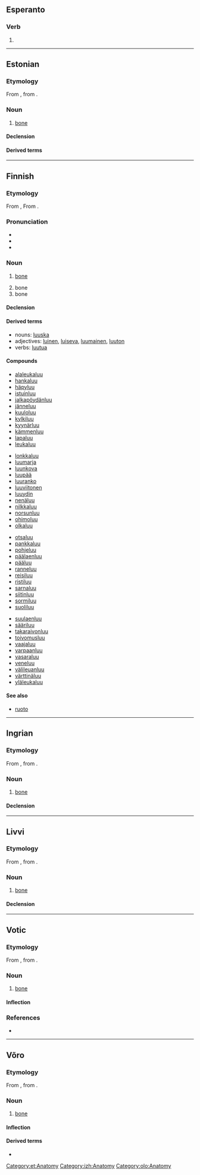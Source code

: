 {{also|lưu}}
==Esperanto==

===Verb===
{{eo-head}}

# {{eo-form of|lu|u}}

----

==Estonian==

===Etymology===
From {{inh|et|fiu-fin-pro|*luu}}, from {{etyl|urj-pro|et}} {{m|urj-pro|*luwe}}.

===Noun===
{{et-noun|luu|luud}}

# {{lb|et|skeleton}} [[bone]]

====Declension====
{{et-decl-idee|luu}}

====Derived terms====
{{der3|alalõualuu|keeleluu|kiilluu|kiiruluu|kuklaluu|küünarluu|ninaluu|oimuluu|otsmikuluu|pealuu|peeniseluu|pindluu|pisaraluu|põhiluu|sahkluu|sarnaluu|suulaeluu|sõelluu|ülalõualuu|lang=et}}

[[Category:et:Anatomy]]

----

==Finnish==

===Etymology===
From {{inh|fi|fiu-fin-pro|*luu}}, From {{inh|fi|urj-pro|*luwe}}.

===Pronunciation===
* {{fi-IPA}}
* {{hyphenation|luu|lang=fi}}
* {{rhymes|uː|lang=fi}}

===Noun===
{{fi-noun}}

# {{lb|fi|skeleton}} [[bone]]
# bone {{qualifier|material}}
# bone {{qualifier|part of a corset}}

====Declension====
{{fi-decl-maa|luu|a}}

====Derived terms====
* nouns: [[luuska]]
* adjectives: [[luinen]], [[luiseva]], [[luumainen]], [[luuton]]
* verbs: [[luutua]]

====Compounds====
{{top4}}
* [[alaleukaluu]]
* [[hankaluu]]
* [[häpyluu]]
* [[istuinluu]]
* [[jalkapöydänluu]]
* [[jänneluu]]
* [[kuuloluu]]
* [[kylkiluu]]
* [[kyynärluu]]
* [[kämmenluu]]
* [[lapaluu]]
* [[leukaluu]]
{{mid4}}
* [[lonkkaluu]]
* [[luumarja]]
* [[luunkova]]
* [[luupää]]
* [[luuranko]]
* [[luuviitonen]]
* [[luuydin]]
* [[nenäluu]]
* [[nilkkaluu]]
* [[norsunluu]]
* [[ohimoluu]]
* [[olkaluu]]
{{mid4}}
* [[otsaluu]]
* [[pankkaluu]]
* [[pohjeluu]]
* [[päälaenluu]]
* [[pääluu]]
* [[ranneluu]]
* [[reisiluu]]
* [[ristiluu]]
* [[sarnaluu]]
* [[siitinluu]]
* [[sormiluu]]
* [[suoliluu]]
{{mid4}}
* [[suulaenluu]]
* [[sääriluu]]
* [[takaraivonluu]]
* [[toivomusluu]]
* [[vaajaluu]]
* [[varpaanluu]]
* [[vasaraluu]]
* [[veneluu]]
* [[välileuanluu]]
* [[värttinäluu]]
* [[yläleukaluu]]
{{bottom}}

====See also====
* [[ruoto]]

----

==Ingrian==

===Etymology===
From {{inh|izh|fiu-fin-pro|*luu}}, from {{etyl|urj-pro|izh}} {{m|urj-pro|*luwe}}.

===Noun===
{{izh-noun|luun|luuta}}

# [[bone]]

====Declension====
{{izh-decl|luu|luun|luuta|luuhu|luuz|luust|luulle|luul|luult|luuks|luun|luut|luijjen|luita|luihe|luiz|luist|luille|luil|luilt|luiks|luin}}

[[Category:izh:Anatomy]]

----

==Livvi==

===Etymology===
From {{inh|olo|fiu-fin-pro|*luu}}, from {{etyl|urj-pro|olo}} {{m|urj-pro|*luwe}}.

===Noun===
{{olo-noun|luun|luudu}}

# [[bone]]

====Declension====
{{krl-decl|title=luu|luu|luun|luudu|luun|luus|luuspäi|luuh|luul|luulpäi|luule|luunnu|luukse|–|luuttah|luunke|luuči
|luut|luuloin|luuloi|luut|luulois|luuloispäi|luuloih|luuloil|luuloilpäi|luuloile|luuloinnu|luuloikse|luuloin|luuloittah|luuloinke|luuloiči}}

[[Category:olo:Anatomy]]

----

==Votic==

===Etymology===
From {{inh|vot|fiu-fin-pro|*luu}}, from {{etyl|urj-pro|vot}} {{m|urj-pro|*luwe}}.

===Noun===
{{vot-noun|luu|luut}}

# [[bone]]

====Inflection====
{{vot-decl|luu|luu|luut|luhõõ|luuz|luuss|luulõ|luull|luult|luussi|luuna|luuka|luussa|luud|luďďe|luit|luise|luiz|luiss|luilõ|luill|luilt|luissi|luina|luika|luissa}}

===References===
* {{R:vot:VKS}}

{{catlangcode|vot|Body}}

----

==Võro==

===Etymology===
From {{inh|vro|fiu-fin-pro|*luu}}, from {{etyl|urj-pro|vro}} {{m|urj-pro|*luwe}}.

===Noun===
{{vro-noun|luu|luud}}

# [[bone]]

====Inflection====
{{vro-decl-stems|a|luu|luu|luud|luuhõ|ill_sg2=luuhtõ|luiõ|luid|luihõ|ill_pl2=luihtõ|lui}}

====Derived terms====
* {{l|vro|elevandiluu}}

{{catlangcode|vro|Body}}